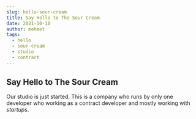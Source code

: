 ```yaml
---
slug: hello-sour-cream
title: Say Hello to The Sour Cream
date: 2021-10-10
author: mehmet
tags:
  - hello
  - sour-cream
  - studio
  - contract
---
```


## Say Hello to The Sour Cream

Our studio is just started. This is a company who runs by only one developer who working as a contract
developer and mostly working with *startups*. 